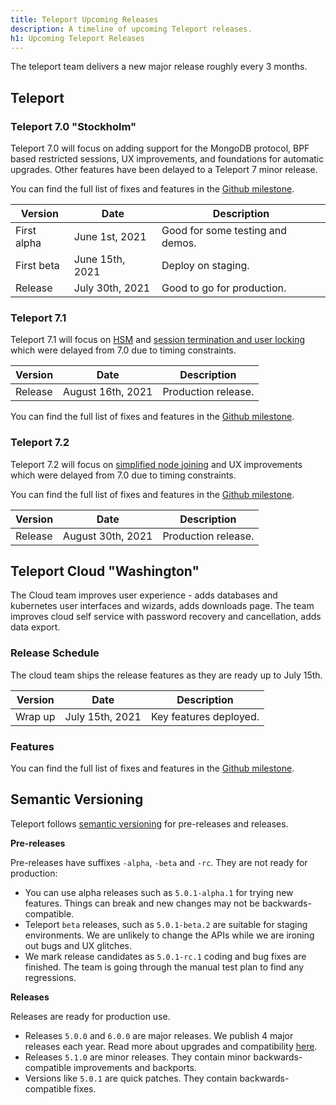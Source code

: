 ```yaml
---
title: Teleport Upcoming Releases
description: A timeline of upcoming Teleport releases.
h1: Upcoming Teleport Releases
---
```


The teleport team delivers a new major release roughly every 3 months.

## Teleport

### Teleport 7.0 "Stockholm"

Teleport 7.0 will focus on adding support for the MongoDB protocol, BPF based restricted sessions, UX improvements, and foundations for automatic upgrades. Other features have been delayed to a Teleport 7 minor release.

You can find the full list of fixes and features in the [Github milestone](https://github.com/gravitational/teleport/milestone/54).

| Version     | Date            | Description                      |
| ----------- | --------------- | -------------------------------- |
| First alpha | June 1st, 2021  | Good for some testing and demos. |
| First beta  | June 15th, 2021 | Deploy on staging.               |
| Release     | July 30th, 2021 | Good to go for production.       |

### Teleport 7.1

Teleport 7.1 will focus on [HSM](https://github.com/gravitational/teleport/issues/4225) and [session termination and user locking](https://github.com/gravitational/teleport/issues/3360) which were delayed from 7.0 due to timing constraints.

| Version | Date              | Description         |
| ------- | ----------------- | ------------------- |
| Release | August 16th, 2021 | Production release. |

You can find the full list of fixes and features in the [Github milestone](https://github.com/gravitational/teleport/milestone/58).

### Teleport 7.2

Teleport 7.2 will focus on [simplified node joining](https://github.com/gravitational/teleport/issues/7145) and UX improvements which were delayed from 7.0 due to timing constraints.

You can find the full list of fixes and features in the [Github milestone](https://github.com/gravitational/teleport/milestone/60).

| Version | Date              | Description         |
| ------- | ----------------- | ------------------- |
| Release | August 30th, 2021 | Production release. |

## Teleport Cloud "Washington"

The Cloud team improves user experience - adds databases and kubernetes user interfaces
and wizards, adds downloads page.
The team improves cloud self service with password recovery and cancellation, adds data export.

### Release Schedule

The cloud team ships the release features as they are ready up to July 15th.

| Version | Date | Description |
| - | - | - |
| Wrap up | July 15th, 2021 | Key features deployed. |

### Features

You can find the full list of fixes and features in the
[Github milestone](https://github.com/gravitational/teleport/milestone/54).

## Semantic Versioning

Teleport follows [semantic versioning](https://semver.org/) for pre-releases and releases.

**Pre-releases**

Pre-releases have suffixes `-alpha`, `-beta` and `-rc`.
They are not ready for production:

- You can use alpha releases such as `5.0.1-alpha.1` for trying new features.
  Things can break and new changes may not be backwards-compatible.
- Teleport `beta` releases, such as `5.0.1-beta.2` are suitable for staging environments.
  We are unlikely to change the APIs while we are ironing out bugs and UX glitches.
- We mark release candidates as `5.0.1-rc.1` coding and bug fixes are finished.
  The team is going through the manual test plan to find any regressions.

**Releases**

Releases are ready for production use.

- Releases `5.0.0` and `6.0.0` are major releases. We publish 4 major releases each year.
  Read more about upgrades and compatibility [here](../admin-guide.mdx#component-compatibility).
- Releases `5.1.0` are minor releases. They contain minor backwards-compatible improvements and backports.
- Versions like `5.0.1` are quick patches. They contain backwards-compatible fixes.
